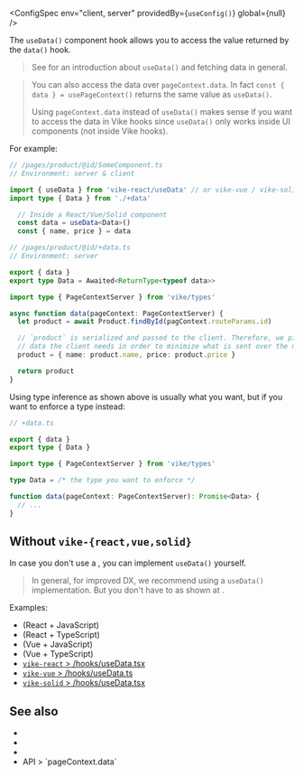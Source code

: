 
<ConfigSpec
  env="client, server"
  providedBy={<ProvidedBy><code>useConfig()</code></ProvidedBy>}
  global={null}
/>

The `useData()` component hook allows you to access the value returned by the <Link href="/data">`data()` hook</Link>.

> See <Link href="/data-fetching" /> for an introduction about `useData()` and fetching data in general.

> You can also access the data over <Link href="/pageContext#data">`pageContext.data`</Link>. In fact <Link href="/usePageContext">`const { data } = usePageContext()`</Link> returns the same value as `useData()`.
>
> Using `pageContext.data` instead of `useData()` makes sense if you want to access the data in <Link href="/hooks">Vike hooks</Link> since `useData()` only works inside UI components (not inside Vike hooks).

For example:

```ts
// /pages/product/@id/SomeComponent.ts
// Environment: server & client

import { useData } from 'vike-react/useData' // or vike-vue / vike-solid
import type { Data } from './+data'

  // Inside a React/Vue/Solid component
  const data = useData<Data>()
  const { name, price } = data
```

```ts
// /pages/product/@id/+data.ts
// Environment: server

export { data }
export type Data = Awaited<ReturnType<typeof data>>

import type { PageContextServer } from 'vike/types'

async function data(pageContext: PageContextServer) {
  let product = await Product.findById(pagContext.routeParams.id)

  // `product` is serialized and passed to the client. Therefore, we pick only the
  // data the client needs in order to minimize what is sent over the network.
  product = { name: product.name, price: product.price }

  return product
}
```

Using type inference as shown above is usually what you want, but if you want to enforce a type instead:

```ts ts-only
// +data.ts

export { data }
export type { Data }

import type { PageContextServer } from 'vike/types'

type Data = /* the type you want to enforce */

function data(pageContext: PageContextServer): Promise<Data> {
  // ...
}
```


## Without `vike-{react,vue,solid}`

In case you don't use a <UiFrameworkExtension />, you can implement `useData()` yourself.

> In general, for improved DX, we recommend using a `useData()` implementation. But you don't have to as shown at <Link href="/data#without-vike-react-vue-solid" doNotInferSectionTitle />.

Examples:
 - <RepoLink path='/packages/create-vike-core/boilerplate-react/renderer/useData.js' /> (React + JavaScript)
 - <RepoLink path='/packages/create-vike-core/boilerplate-react-ts/renderer/useData.ts' /> (React + TypeScript)
 - <RepoLink path='/packages/create-vike-core/boilerplate-vue/renderer/useData.js' /> (Vue + JavaScript)
 - <RepoLink path='/packages/create-vike-core/boilerplate-vue-ts/renderer/useData.ts' /> (Vue + TypeScript)
 - [`vike-react` > /hooks/useData.tsx](https://github.com/vikejs/vike-react/blob/main/packages/vike-react/src/hooks/useData.tsx)
 - [`vike-vue` > /hooks/useData.ts](https://github.com/vikejs/vike-vue/blob/main/packages/vike-vue/src/hooks/useData.ts)
 - [`vike-solid` > /hooks/useData.tsx](https://github.com/vikejs/vike-solid/blob/main/vike-solid/hooks/useData.tsx)


## See also

- <Link href="/data-fetching" />
- <Link href="/data" />
- <Link href="/usePageContext" />
- <Link href="/pageContext#data">API > `pageContext.data`</Link>
